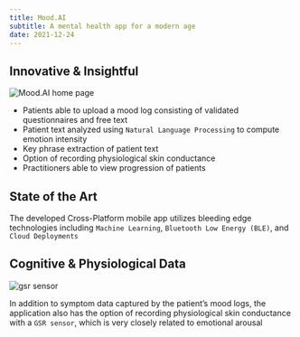 ```yaml
---
title: Mood.AI
subtitle: A mental health app for a modern age
date: 2021-12-24
---
```


## Innovative & Insightful

<Image
  src="/projects/moodai/moodai-home.jpg"
  alt="Mood.AI home page"
  width={360}
  height={740}
/>

- Patients able to upload a mood log consisting of validated questionnaires and free text
- Patient text analyzed using `Natural Language Processing` to compute emotion intensity
- Key phrase extraction of patient text
- Option of recording physiological skin conductance
- Practitioners able to view progression of patients

## State of the Art

<AutoVideoPlayer
  width="360"
  height="740"
  src="https://res.cloudinary.com/djcduzmjx/video/upload/v1692835530/portfolio/projects/moodai/moodai-demo.mp4"
  type="video/mp4"
/>

The developed Cross-Platform mobile app utilizes bleeding edge technologies including `Machine Learning`, `Bluetooth Low Energy (BLE)`, and `Cloud Deployments`

## Cognitive & Physiological Data

<Image
  src="/projects/moodai/gsr.jpg"
  alt="gsr sensor"
  width={1280}
  height={720}
/>

In addition to symptom data captured by the patient’s mood logs, the application also has the option of recording physiological skin conductance with a `GSR sensor`, which is very closely related to emotional arousal

